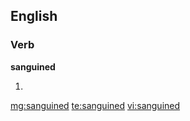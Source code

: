 ==English==

===Verb===
'''sanguined'''

# {{past of|sanguine}}

[[mg:sanguined]]
[[te:sanguined]]
[[vi:sanguined]]